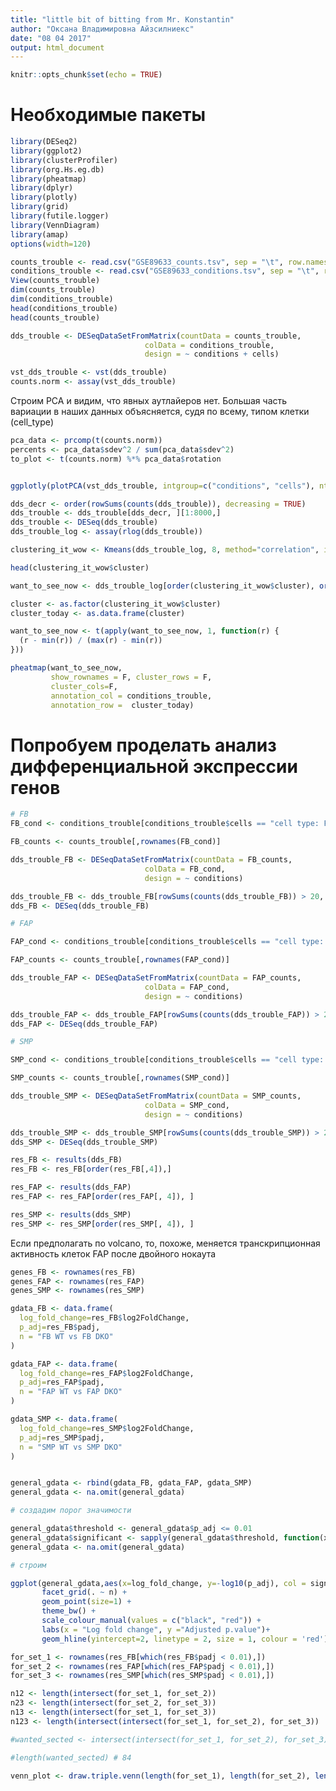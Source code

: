 ```yaml
---
title: "little bit of bitting from Mr. Konstantin"
author: "Оксана Владимировна Айзсилниекс"
date: "08 04 2017"
output: html_document
---
```


```r
knitr::opts_chunk$set(echo = TRUE)
```

# Необходимые пакеты

```r
library(DESeq2)
library(ggplot2)
library(clusterProfiler)
library(org.Hs.eg.db)
library(pheatmap)
library(dplyr)
library(plotly)
library(grid)
library(futile.logger)
library(VennDiagram)
library(amap)
options(width=120)
```


```r
counts_trouble <- read.csv("GSE89633_counts.tsv", sep = "\t", row.names = 1)  
conditions_trouble <- read.csv("GSE89633_conditions.tsv", sep = "\t", row.names = 1)  
View(counts_trouble)
dim(counts_trouble)
dim(conditions_trouble)
head(conditions_trouble)
head(counts_trouble)
```

```r
dds_trouble <- DESeqDataSetFromMatrix(countData = counts_trouble,
                              colData = conditions_trouble,
                              design = ~ conditions + cells)

vst_dds_trouble <- vst(dds_trouble)
counts.norm <- assay(vst_dds_trouble)

```

Строим PCA и видим, что явных аутлайеров нет. Большая часть вариации в наших данных объясняется, судя по всему, типом клетки (cell_type)


```r

pca_data <- prcomp(t(counts.norm))
percents <- pca_data$sdev^2 / sum(pca_data$sdev^2)
to_plot <- t(counts.norm) %*% pca_data$rotation


ggplotly(plotPCA(vst_dds_trouble, intgroup=c("conditions", "cells"), ntop = 500) + theme_bw())

```

```r
dds_decr <- order(rowSums(counts(dds_trouble)), decreasing = TRUE)
dds_trouble <- dds_trouble[dds_decr, ][1:8000,]
dds_trouble <- DESeq(dds_trouble)
dds_trouble_log <- assay(rlog(dds_trouble))

clustering_it_wow <- Kmeans(dds_trouble_log, 8, method="correlation", iter.max=20000)

head(clustering_it_wow$cluster)
```

```r
want_to_see_now <- dds_trouble_log[order(clustering_it_wow$cluster), order(conditions_trouble$cells, conditions_trouble$conditions)]

cluster <- as.factor(clustering_it_wow$cluster)
cluster_today <- as.data.frame(cluster)

want_to_see_now <- t(apply(want_to_see_now, 1, function(r) {
  (r - min(r)) / (max(r) - min(r))
}))

pheatmap(want_to_see_now, 
         show_rownames = F, cluster_rows = F,
         cluster_cols=F,
         annotation_col = conditions_trouble,
         annotation_row =  cluster_today)
```

# Попробуем проделать анализ дифференциальной экспрессии генов

```r
# FB
FB_cond <- conditions_trouble[conditions_trouble$cells == "cell type: FB", ]

FB_counts <- counts_trouble[,rownames(FB_cond)]

dds_trouble_FB <- DESeqDataSetFromMatrix(countData = FB_counts,
                              colData = FB_cond,
                              design = ~ conditions)

dds_trouble_FB <- dds_trouble_FB[rowSums(counts(dds_trouble_FB)) > 20, ]
dds_FB <- DESeq(dds_trouble_FB)

# FAP

FAP_cond <- conditions_trouble[conditions_trouble$cells == "cell type: FAP", ]

FAP_counts <- counts_trouble[,rownames(FAP_cond)]

dds_trouble_FAP <- DESeqDataSetFromMatrix(countData = FAP_counts,
                              colData = FAP_cond,
                              design = ~ conditions)

dds_trouble_FAP <- dds_trouble_FAP[rowSums(counts(dds_trouble_FAP)) > 20, ]
dds_FAP <- DESeq(dds_trouble_FAP)

# SMP

SMP_cond <- conditions_trouble[conditions_trouble$cells == "cell type: SMP", ]

SMP_counts <- counts_trouble[,rownames(SMP_cond)]

dds_trouble_SMP <- DESeqDataSetFromMatrix(countData = SMP_counts,
                              colData = SMP_cond,
                              design = ~ conditions)

dds_trouble_SMP <- dds_trouble_SMP[rowSums(counts(dds_trouble_SMP)) > 20, ]
dds_SMP <- DESeq(dds_trouble_SMP)

```

```r

res_FB <- results(dds_FB)
res_FB <- res_FB[order(res_FB[,4]),]

res_FAP <- results(dds_FAP)
res_FAP <- res_FAP[order(res_FAP[, 4]), ]

res_SMP <- results(dds_SMP)
res_SMP <- res_SMP[order(res_SMP[, 4]), ]
```

Если предполагать по volcano, то, похоже, меняется транскрипционная активность клеток FAP после двойного нокаута

```r
genes_FB <- rownames(res_FB)
genes_FAP <- rownames(res_FAP)
genes_SMP <- rownames(res_SMP)

gdata_FB <- data.frame(
  log_fold_change=res_FB$log2FoldChange,
  p_adj=res_FB$padj,
  n = "FB WT vs FB DKO"
)

gdata_FAP <- data.frame(
  log_fold_change=res_FAP$log2FoldChange,
  p_adj=res_FAP$padj,
  n = "FAP WT vs FAP DKO"
)

gdata_SMP <- data.frame(
  log_fold_change=res_SMP$log2FoldChange,
  p_adj=res_SMP$padj,
  n = "SMP WT vs SMP DKO"
)


general_gdata <- rbind(gdata_FB, gdata_FAP, gdata_SMP)
general_gdata <- na.omit(general_gdata)

# создадим порог значимости

general_gdata$threshold <- general_gdata$p_adj <= 0.01
general_gdata$significant <- sapply(general_gdata$threshold, function(x) ifelse(x == TRUE, "Significant", "Not Significant"))
general_gdata <- na.omit(general_gdata)

# строим 

ggplot(general_gdata,aes(x=log_fold_change, y=-log10(p_adj), col = significant)) +
       facet_grid(. ~ n) +
       geom_point(size=1) +
       theme_bw() +
       scale_colour_manual(values = c("black", "red")) + 
       labs(x = "Log fold change", y ="Adjusted p.value")+
       geom_hline(yintercept=2, linetype = 2, size = 1, colour = 'red')

```

```r
for_set_1 <- rownames(res_FB[which(res_FB$padj < 0.01),])
for_set_2 <- rownames(res_FAP[which(res_FAP$padj < 0.01),])
for_set_3 <- rownames(res_SMP[which(res_SMP$padj < 0.01),])

n12 <- length(intersect(for_set_1, for_set_2))
n23 <- length(intersect(for_set_2, for_set_3))
n13 <- length(intersect(for_set_1, for_set_3))
n123 <- length(intersect(intersect(for_set_1, for_set_2), for_set_3))

#wanted_sected <- intersect(intersect(for_set_1, for_set_2), for_set_3)

#length(wanted_sected) # 84

venn_plot <- draw.triple.venn(length(for_set_1), length(for_set_2), length(for_set_3), n12, n23, n13, n123, category = c("FB", "FAP", "SMP"), fill = c("blue", "pink", "black"), ext.line.lty = "dashed")

```

